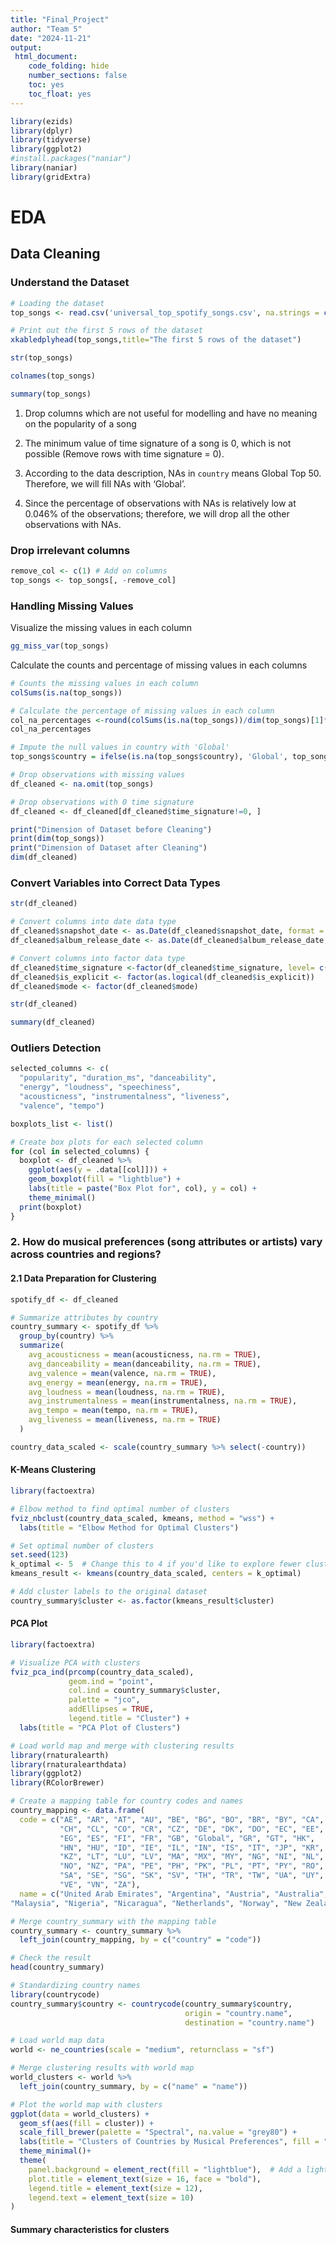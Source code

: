 ```yaml
---
title: "Final_Project"
author: "Team 5"
date: "2024-11-21"
output:
 html_document:
    code_folding: hide
    number_sections: false
    toc: yes
    toc_float: yes
---
```


```r
library(ezids)
library(dplyr)
library(tidyverse)
library(ggplot2)
#install.packages("naniar")
library(naniar)
library(gridExtra)
```



# EDA

## Data Cleaning

### Understand the Dataset
```r
# Loading the dataset
top_songs <- read.csv('universal_top_spotify_songs.csv', na.strings = c("", "NA"))

# Print out the first 5 rows of the dataset
xkabledplyhead(top_songs,title="The first 5 rows of the dataset")
```


```r
str(top_songs)
```


```r
colnames(top_songs)
```

```r
summary(top_songs)
```

1. Drop columns which are not useful for modelling and have no meaning on the popularity of a song

2. The minimum value of time signature of a song is 0, which is not possible (Remove rows with time signature = 0).

3. According to the data description, NAs in `country` means Global Top 50. Therefore, we will fill NAs with 'Global'.

4. Since the percentage of observations with NAs is relatively low at 0.046% of the observations; therefore, we will drop all the other observations with NAs.


### Drop irrelevant columns

```r
remove_col <- c(1) # Add on columns
top_songs <- top_songs[, -remove_col]
```


### Handling Missing Values

Visualize the missing values in each column
```r
gg_miss_var(top_songs)
```

Calculate the counts and percentage of missing values in each columns
```r
# Counts the missing values in each column
colSums(is.na(top_songs))

# Calculate the percentage of missing values in each column
col_na_percentages <-round(colSums(is.na(top_songs))/dim(top_songs)[1]*100, 3)
col_na_percentages
```


```r
# Impute the null values in country with 'Global'
top_songs$country = ifelse(is.na(top_songs$country), 'Global', top_songs$country)

# Drop observations with missing values
df_cleaned <- na.omit(top_songs)

# Drop observations with 0 time signature
df_cleaned <- df_cleaned[df_cleaned$time_signature!=0, ]
```

```r
print("Dimension of Dataset before Cleaning")
print(dim(top_songs))
print("Dimension of Dataset after Cleaning")
dim(df_cleaned)
```

### Convert Variables into Correct Data Types

```r
str(df_cleaned)
```

```r
# Convert columns into date data type
df_cleaned$snapshot_date <- as.Date(df_cleaned$snapshot_date, format = "%Y-%m-%d")
df_cleaned$album_release_date <- as.Date(df_cleaned$album_release_date, format = "%Y-%m-%d")

# Convert columns into factor data type
df_cleaned$time_signature <-factor(df_cleaned$time_signature, level= c(1, 3, 4, 5))
df_cleaned$is_explicit <- factor(as.logical(df_cleaned$is_explicit))
df_cleaned$mode <- factor(df_cleaned$mode)

str(df_cleaned)
```


```r
summary(df_cleaned)
```

### Outliers Detection

```r
selected_columns <- c(
  "popularity", "duration_ms", "danceability", 
  "energy", "loudness", "speechiness", 
  "acousticness", "instrumentalness", "liveness",
  "valence", "tempo")

boxplots_list <- list()

# Create box plots for each selected column
for (col in selected_columns) {
  boxplot <- df_cleaned %>% 
    ggplot(aes(y = .data[[col]])) +
    geom_boxplot(fill = "lightblue") +
    labs(title = paste("Box Plot for", col), y = col) +
    theme_minimal()
  print(boxplot)
}
```

### 2. How do musical preferences (song attributes or artists) vary across countries and regions?

#### 2.1 Data Preparation for Clustering 

```r

spotify_df <- df_cleaned

# Summarize attributes by country
country_summary <- spotify_df %>%
  group_by(country) %>%
  summarize(
    avg_acousticness = mean(acousticness, na.rm = TRUE),
    avg_danceability = mean(danceability, na.rm = TRUE),
    avg_valence = mean(valence, na.rm = TRUE),
    avg_energy = mean(energy, na.rm = TRUE),
    avg_loudness = mean(loudness, na.rm = TRUE),
    avg_instrumentalness = mean(instrumentalness, na.rm = TRUE),
    avg_tempo = mean(tempo, na.rm = TRUE),
    avg_liveness = mean(liveness, na.rm = TRUE)
  )

country_data_scaled <- scale(country_summary %>% select(-country))

```

#### K-Means Clustering

```r
library(factoextra)

# Elbow method to find optimal number of clusters
fviz_nbclust(country_data_scaled, kmeans, method = "wss") +
  labs(title = "Elbow Method for Optimal Clusters")

# Set optimal number of clusters
set.seed(123)
k_optimal <- 5  # Change this to 4 if you'd like to explore fewer clusters
kmeans_result <- kmeans(country_data_scaled, centers = k_optimal)

# Add cluster labels to the original dataset
country_summary$cluster <- as.factor(kmeans_result$cluster)

```

#### PCA Plot

```r
library(factoextra)

# Visualize PCA with clusters
fviz_pca_ind(prcomp(country_data_scaled), 
             geom.ind = "point", 
             col.ind = country_summary$cluster, 
             palette = "jco", 
             addEllipses = TRUE, 
             legend.title = "Cluster") +
  labs(title = "PCA Plot of Clusters")
```

```r
# Load world map and merge with clustering results
library(rnaturalearth)
library(rnaturalearthdata)
library(ggplot2)
library(RColorBrewer)

# Create a mapping table for country codes and names
country_mapping <- data.frame(
  code = c("AE", "AR", "AT", "AU", "BE", "BG", "BO", "BR", "BY", "CA", 
           "CH", "CL", "CO", "CR", "CZ", "DE", "DK", "DO", "EC", "EE", 
           "EG", "ES", "FI", "FR", "GB", "Global", "GR", "GT", "HK", 
           "HN", "HU", "ID", "IE", "IL", "IN", "IS", "IT", "JP", "KR", 
           "KZ", "LT", "LU", "LV", "MA", "MX", "MY", "NG", "NI", "NL", 
           "NO", "NZ", "PA", "PE", "PH", "PK", "PL", "PT", "PY", "RO", 
           "SA", "SE", "SG", "SK", "SV", "TH", "TR", "TW", "UA", "UY", 
           "VE", "VN", "ZA"),
  name = c("United Arab Emirates", "Argentina", "Austria", "Australia", "Belgium", "Bulgaria","Bolivia", "Brazil", "Belarus", "Canada", "Switzerland", "Chile", "Colombia","Costa Rica", "Czechia", "Germany", "Denmark", "Dominican Republic", "Ecuador", "Estonia", "Egypt", "Spain", "Finland", "France", "United Kingdom", "Global", "Greece", "Guatemala", "Hong Kong", "Honduras", "Hungary", "Indonesia", "Ireland", "Israel", "India", "Iceland", "Italy", "Japan", "South Korea", "Kazakhstan", "Lithuania", "Luxembourg", "Latvia", "Morocco", "Mexico", 
"Malaysia", "Nigeria", "Nicaragua", "Netherlands", "Norway", "New Zealand","Panama", "Peru", "Philippines", "Pakistan", "Poland", "Portugal", "Paraguay", "Romania", "Saudi Arabia", "Sweden", "Singapore", "Slovakia", "El Salvador", "Thailand", "Turkey", "Taiwan", "Ukraine", "Uruguay", "Venezuela", "Vietnam", "South Africa"))

# Merge country_summary with the mapping table
country_summary <- country_summary %>%
  left_join(country_mapping, by = c("country" = "code"))

# Check the result
head(country_summary)

# Standardizing country names
library(countrycode)
country_summary$country <- countrycode(country_summary$country, 
                                       origin = "country.name", 
                                       destination = "country.name")

# Load world map data
world <- ne_countries(scale = "medium", returnclass = "sf")

# Merge clustering results with world map
world_clusters <- world %>%
  left_join(country_summary, by = c("name" = "name"))

# Plot the world map with clusters
ggplot(data = world_clusters) +
  geom_sf(aes(fill = cluster)) +
  scale_fill_brewer(palette = "Spectral", na.value = "grey80") +
  labs(title = "Clusters of Countries by Musical Preferences", fill = "Cluster") +
  theme_minimal()+ 
  theme(
    panel.background = element_rect(fill = "lightblue"),  # Add a light blue background
    plot.title = element_text(size = 16, face = "bold"),
    legend.title = element_text(size = 12),
    legend.text = element_text(size = 10)
)
```

#### Summary characteristics for clusters


